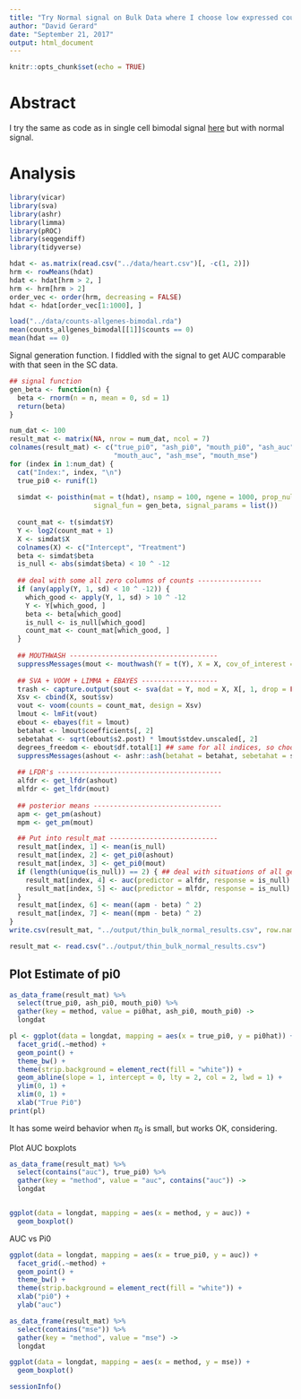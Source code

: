 ```yaml
---
title: "Try Normal signal on Bulk Data where I choose low expressed counts"
author: "David Gerard"
date: "September 21, 2017"
output: html_document
---
```


```r
knitr::opts_chunk$set(echo = TRUE)
```

# Abstract

I try the same as code as in single cell bimodal signal [here](thinned_bulk_explore.html) but with normal signal.


# Analysis

```r
library(vicar)
library(sva)
library(ashr)
library(limma)
library(pROC)
library(seqgendiff)
library(tidyverse)
```

```r
hdat <- as.matrix(read.csv("../data/heart.csv")[, -c(1, 2)])
hrm <- rowMeans(hdat)
hdat <- hdat[hrm > 2, ]
hrm <- hrm[hrm > 2]
order_vec <- order(hrm, decreasing = FALSE)
hdat <- hdat[order_vec[1:1000], ]

load("../data/counts-allgenes-bimodal.rda")
mean(counts_allgenes_bimodal[[1]]$counts == 0)
mean(hdat == 0)
```

Signal generation function. I fiddled with the signal to get AUC comparable with that seen in the SC data.
```r
## signal function
gen_beta <- function(n) {
  beta <- rnorm(n = n, mean = 0, sd = 1)
  return(beta)
}
```

```r
num_dat <- 100
result_mat <- matrix(NA, nrow = num_dat, ncol = 7)
colnames(result_mat) <- c("true_pi0", "ash_pi0", "mouth_pi0", "ash_auc", 
                          "mouth_auc", "ash_mse", "mouth_mse")
for (index in 1:num_dat) {
  cat("Index:", index, "\n")
  true_pi0 <- runif(1)
  
  simdat <- poisthin(mat = t(hdat), nsamp = 100, ngene = 1000, prop_null = true_pi0, 
                     signal_fun = gen_beta, signal_params = list())
  
  count_mat <- t(simdat$Y)
  Y <- log2(count_mat + 1)
  X <- simdat$X
  colnames(X) <- c("Intercept", "Treatment")
  beta <- simdat$beta
  is_null <- abs(simdat$beta) < 10 ^ -12
  
  ## deal with some all zero columns of counts ----------------
  if (any(apply(Y, 1, sd) < 10 ^ -12)) {
    which_good <- apply(Y, 1, sd) > 10 ^ -12
    Y <- Y[which_good, ] 
    beta <- beta[which_good]
    is_null <- is_null[which_good]
    count_mat <- count_mat[which_good, ]
  }
  
  ## MOUTHWASH -------------------------------------
  suppressMessages(mout <- mouthwash(Y = t(Y), X = X, cov_of_interest = 2))
  
  ## SVA + VOOM + LIMMA + EBAYES -------------------
  trash <- capture.output(sout <- sva(dat = Y, mod = X, X[, 1, drop = FALSE]))
  Xsv <- cbind(X, sout$sv)
  vout <- voom(counts = count_mat, design = Xsv)
  lmout <- lmFit(vout)
  ebout <- ebayes(fit = lmout)
  betahat <- lmout$coefficients[, 2]
  sebetahat <- sqrt(ebout$s2.post) * lmout$stdev.unscaled[, 2]
  degrees_freedom <- ebout$df.total[1] ## same for all indices, so choose first
  suppressMessages(ashout <- ashr::ash(betahat = betahat, sebetahat = sebetahat, df = degrees_freedom))
  
  ## LFDR's -----------------------------------------
  alfdr <- get_lfdr(ashout)  
  mlfdr <- get_lfdr(mout)
  
  ## posterior means --------------------------------
  apm <- get_pm(ashout)
  mpm <- get_pm(mout)

  ## Put into result_mat ---------------------------
  result_mat[index, 1] <- mean(is_null)
  result_mat[index, 2] <- get_pi0(ashout)
  result_mat[index, 3] <- get_pi0(mout)
  if (length(unique(is_null)) == 2) { ## deal with situations of all genes are null
    result_mat[index, 4] <- auc(predictor = alfdr, response = is_null)
    result_mat[index, 5] <- auc(predictor = mlfdr, response = is_null)    
  }
  result_mat[index, 6] <- mean((apm - beta) ^ 2)
  result_mat[index, 7] <- mean((mpm - beta) ^ 2)
}
write.csv(result_mat, "../output/thin_bulk_normal_results.csv", row.names = FALSE)
```

```r
result_mat <- read.csv("../output/thin_bulk_normal_results.csv")
```

## Plot Estimate of pi0
```r
as_data_frame(result_mat) %>% 
  select(true_pi0, ash_pi0, mouth_pi0) %>%
  gather(key = method, value = pi0hat, ash_pi0, mouth_pi0) ->
  longdat

pl <- ggplot(data = longdat, mapping = aes(x = true_pi0, y = pi0hat)) +
  facet_grid(.~method) +
  geom_point() +
  theme_bw() +
  theme(strip.background = element_rect(fill = "white")) +
  geom_abline(slope = 1, intercept = 0, lty = 2, col = 2, lwd = 1) +
  ylim(0, 1) +
  xlim(0, 1) +
  xlab("True Pi0")
print(pl)
```

It has some weird behavior when $\pi_0$ is small, but works OK, considering.

Plot AUC boxplots

```r
as_data_frame(result_mat) %>%
  select(contains("auc"), true_pi0) %>%
  gather(key = "method", value = "auc", contains("auc")) ->
  longdat


ggplot(data = longdat, mapping = aes(x = method, y = auc)) +
  geom_boxplot()
```

AUC vs Pi0
```r
ggplot(data = longdat, mapping = aes(x = true_pi0, y = auc)) +
  facet_grid(.~method) +
  geom_point() +
  theme_bw() +
  theme(strip.background = element_rect(fill = "white")) +
  xlab("pi0") +
  ylab("auc")
```

```r
as_data_frame(result_mat) %>%
  select(contains("mse")) %>%
  gather(key = "method", value = "mse") ->
  longdat

ggplot(data = longdat, mapping = aes(x = method, y = mse)) +
  geom_boxplot()
```

```r
sessionInfo()
```
